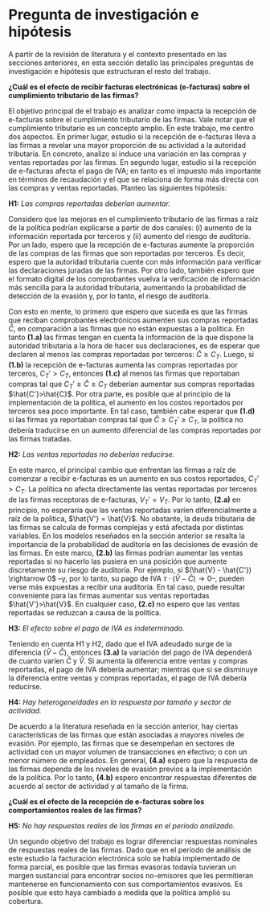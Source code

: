 # Pregunta de investigación e hipótesis

A partir de la revisión de literatura y el contexto presentado en las secciones anteriores, en esta sección detallo las principales preguntas de investigación e hipótesis que estructuran el resto del trabajo.

**¿Cuál es el efecto de recibir facturas electrónicas (e-facturas) sobre el cumplimiento tributario de las firmas?**

El objetivo principal de el trabajo es analizar como impacta la recepción de e-facturas sobre el cumplimiento tributario de las firmas. Vale notar que el cumplimiento tributario es un concepto amplio. En este trabajo, me centro dos aspectos. En primer lugar, estudio si la recepción de e-facturas lleva a las firmas a revelar una mayor proporción de su actividad a la autoridad tributaria. En concreto, analizo si induce una variación en las compras y ventas reportadas por las firmas. En segundo lugar, estudio si la recepción de e-facturas afecta el pago de IVA; en tanto es el impuesto más importante en términos de recaudación y el que se relaciona de forma más directa con las compras y ventas reportadas. Planteo las siguientes hipótesis:

**H1:** *Las compras reportadas deberían aumentar.*

Considero que las mejoras en el cumplimiento tributario de las firmas a raíz de la política podrían explicarse a partir de dos canales: (i) aumento de la información reportada por terceros y (ii) aumento del riesgo de auditoría. Por un lado, espero que la recepción de e-facturas aumente la proporción de las compras de las firmas que son reportadas por terceros. Es decir, espero que la autoridad tributaria cuente con más información para verificar las declaraciones juradas de las firmas. Por otro lado, también espero que el formato digital de los comprobantes vuelva la verificación de información más sencilla para la autoridad tributaria, aumentando la probabilidad de detección de la evasión y, por lo tanto, el riesgo de auditoría.

Con esto en mente, lo primero que espero que suceda es que las firmas que reciban comprobantes electrónicos aumenten sus compras reportadas $\hat{C}$, en comparación a las firmas que no están expuestas a la política. En tanto **(1.a)** las firmas tengan en cuenta la información de la que dispone la autoridad tributaria a la hora de hacer sus declaraciones, es de esperar que declaren al menos las compras reportadas por terceros: $\hat{C}\geq C_{T}$. Luego, si **(1.b)** la recepción de e-facturas aumenta las compras reportadas por terceros, $C_{T}' > C_{T}$, entonces **(1.c)** al menos las firmas que reportaban compras tal que $C_{T}'\geq \hat{C} \geq C_{T}$ deberían aumentar sus compras reportadas $\hat{C'}>\hat{C}$. Por otra parte, es posible que al principio de la implementación de la política, el aumento en los costos reportados por terceros sea poco importante. En tal caso, también cabe esperar que **(1.d)** si las firmas ya reportaban compras tal que $\hat{C} \geq C_{T}' \geq C_{T}$, la política no debería traducirse en un aumento diferencial de las compras reportadas por las firmas tratadas.

**H2:** *Las ventas reportadas no deberían reducirse.*

En este marco, el principal cambio que enfrentan las firmas a raíz de comenzar a recibir e-facturas es un aumento en sus costos reportados, $C_{T}' > C_T$. La política no afecta directamente las ventas reportadas por terceros de las firmas receptoras de e-facturas, $V_{T}' = V_{T}$. Por lo tanto, **(2.a)** en principio, no esperaría que las ventas reportadas varíen diferencialmente a raíz de la política, $\hat{V'} = \hat{V}$. No obstante, la deuda tributaria de las firmas se calcula de formas complejas y está afectada por distintas variables. En los modelos reseñados en la sección anterior se resalta la importancia de la probabilidad de auditoría en las decisiones de evasión de las firmas. En este marco, **(2.b)** las firmas podrían aumentar las ventas reportadas si no hacerlo las pusiera en una posición que aumente discretamente su riesgo de auditoría. Por ejemplo, si $(\hat{V} - \hat{C'}) \rightarrow 0$ –y, por lo tanto, su pago de IVA $\tau\cdot(\hat{V}-\hat{C}) \rightarrow 0$–, pueden verse más expuestas a recibir una auditoría. En tal caso, puede resultar conveniente para las firmas aumentar sus ventas reportadas $\hat{V'}>\hat{V}$. En cualquier caso, **(2.c)** no espero que las ventas reportadas se reduzcan a causa de la política.

**H3:** *El efecto sobre el pago de IVA es indeterminado.*

Teniendo en cuenta H1 y H2, dado que el IVA adeudado surge de la diferencia $(\hat{V} - \hat{C})$, entonces **(3.a)** la variación del pago de IVA dependerá de cuanto varíen $\hat{C}$ y $\hat{V}$. Si aumenta la diferencia entre ventas y compras reportadas, el pago de IVA debería aumentar; mientras que si se disminuye la diferencia entre ventas y compras reportadas, el pago de IVA debería reducirse. 

**H4:** *Hay heterogeneidades en la respuesta por tamaño y sector de actividad.*

De acuerdo a la literatura reseñada en la sección anterior, hay ciertas características de las firmas que están asociadas a mayores niveles de evasión. Por ejemplo, las firmas que se desempeñan en sectores de actividad con un mayor volumen de transacciones en efectivo; o con un menor número de empleados. En general, **(4.a)** espero que la respuesta de las firmas dependa de los niveles de evasión previos a la implementación de la política. Por lo tanto, **(4.b)** espero encontrar respuestas diferentes de acuerdo al sector de actividad y al tamaño de la firma.

**¿Cuál es el efecto de la recepción de e-facturas sobre los comportamientos reales de las firmas?**

**H5:** *No hay respuestas reales de las firmas en el período analizado.*

Un segundo objetivo del trabajo es lograr diferenciar respuestas nominales de respuestas reales de las firmas. Dado que en el período de análisis de este estudio la facturación electrónica solo se había implementado de forma parcial, es posible que las firmas evasoras todavía tuvieran un margen sustancial para encontrar socios no-emisores que les permitieran mantenerse en funcionamiento con sus comportamientos evasivos. Es posible que esto haya cambiado a medida que la política amplió su cobertura.
